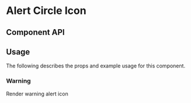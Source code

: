 

# Alert Circle Icon

<Canvas>
  <Story id="ui-components-ui-alert-circle-icon-alert-circle-icon-stories-js--default-story" />
</Canvas>

## Component API

<ArgsTable of={AlertCircleIcon} />

## Usage

The following describes the props and example usage for this component.

### Warning

Render warning alert icon

<Canvas>
  <Story id="ui-components-ui-alert-circle-icon-alert-circle-icon-stories-js--warning" />
</Canvas>
